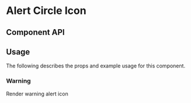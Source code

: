 

# Alert Circle Icon

<Canvas>
  <Story id="ui-components-ui-alert-circle-icon-alert-circle-icon-stories-js--default-story" />
</Canvas>

## Component API

<ArgsTable of={AlertCircleIcon} />

## Usage

The following describes the props and example usage for this component.

### Warning

Render warning alert icon

<Canvas>
  <Story id="ui-components-ui-alert-circle-icon-alert-circle-icon-stories-js--warning" />
</Canvas>
